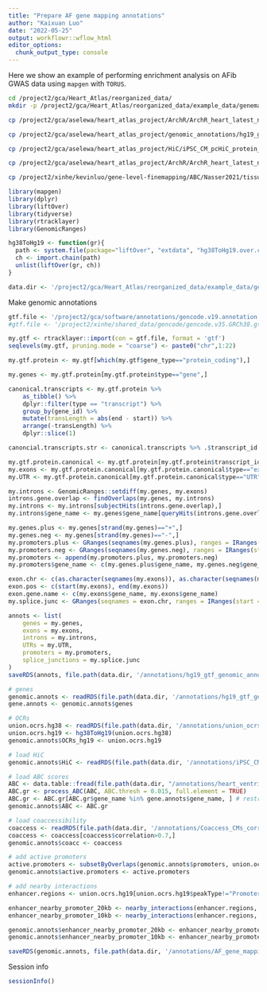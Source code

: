 ```yaml
---
title: "Prepare AF gene mapping annotations"
author: "Kaixuan Luo"
date: "2022-05-25"
output: workflowr::wflow_html
editor_options:
  chunk_output_type: console
---
```


Here we show an example of performing enrichment analysis on AFib GWAS data using `mapgen` with `TORUS`. 

```bash
cd /project2/gca/Heart_Atlas/reorganized_data/
mkdir -p /project2/gca/Heart_Atlas/reorganized_data/example_data/genemapping/annotations

cp /project2/gca/aselewa/heart_atlas_project/ArchR/ArchR_heart_latest_noAtrium/PeakCalls/UnionSet.gr.rds /project2/gca/Heart_Atlas/reorganized_data/example_data/genemapping/annotations/union_ocrs_hg38.gr.rds

cp /project2/gca/aselewa/heart_atlas_project/genomic_annotations/hg19_gtf_genomic_annots.gr.rds /project2/gca/Heart_Atlas/reorganized_data/example_data/genemapping/annotations

cp /project2/gca/aselewa/heart_atlas_project/HiC/iPSC_CM_pcHiC_protein_Hg19.gr.rds /project2/gca/Heart_Atlas/reorganized_data/example_data/genemapping/annotations

cp /project2/gca/aselewa/heart_atlas_project/ArchR/ArchR_heart_latest_noAtrium/CoAccessibility/Coaccess_CMs_corr_0_maxDist_1Mb_enhancers_hg19.gr.rds /project2/gca/Heart_Atlas/reorganized_data/example_data/genemapping/annotations

cp /project2/xinhe/kevinluo/gene-level-finemapping/ABC/Nasser2021/tissues/heart_ventricle-ENCODE_ABC.tsv.gz /project2/gca/Heart_Atlas/reorganized_data/example_data/genemapping/annotations

```

```r
library(mapgen)
library(dplyr)
library(liftOver)
library(tidyverse)
library(rtracklayer)
library(GenomicRanges)
```

```r
hg38ToHg19 <- function(gr){
  path <- system.file(package="liftOver", "extdata", "hg38ToHg19.over.chain")
  ch <- import.chain(path)
  unlist(liftOver(gr, ch))
}
```

```r
data.dir <- '/project2/gca/Heart_Atlas/reorganized_data/example_data/genemapping'
```

Make genomic annotations
```r

gtf.file <- '/project2/gca/software/annotations/gencode.v19.annotation.gtf.gz'
#gtf.file <- '/project2/xinhe/shared_data/gencode/gencode.v35.GRCh38.gtf.gz'

my.gtf <- rtracklayer::import(con = gtf.file, format = 'gtf')
seqlevels(my.gtf, pruning.mode = "coarse") <- paste0("chr",1:22)

my.gtf.protein <- my.gtf[which(my.gtf$gene_type=="protein_coding"),]

my.genes <- my.gtf.protein[my.gtf.protein$type=="gene",]

canonical.transcripts <- my.gtf.protein %>% 
    as_tibble() %>% 
    dplyr::filter(type == "transcript") %>% 
    group_by(gene_id) %>% 
    mutate(transLength = abs(end - start)) %>% 
    arrange(-transLength) %>% 
    dplyr::slice(1)

canoncial.transcripts.str <- canonical.transcripts %>% .$transcript_id

my.gtf.protein.canonical <- my.gtf.protein[my.gtf.protein$transcript_id %in% canoncial.transcripts.str,] # keep only canonical transcripts
my.exons <- my.gtf.protein.canonical[my.gtf.protein.canonical$type=="exon",]
my.UTR <- my.gtf.protein.canonical[my.gtf.protein.canonical$type=="UTR",]

my.introns <- GenomicRanges::setdiff(my.genes, my.exons)
introns.gene.overlap <- findOverlaps(my.genes, my.introns)
my.introns <- my.introns[subjectHits(introns.gene.overlap),]
my.introns$gene_name <- my.genes$gene_name[queryHits(introns.gene.overlap)]

my.genes.plus <- my.genes[strand(my.genes)=="+",]
my.genes.neg <- my.genes[strand(my.genes)=="-",]
my.promoters.plus <- GRanges(seqnames(my.genes.plus), ranges = IRanges(start = start(my.genes.plus) - 2000, end = start(my.genes.plus)), strand = strand(my.genes.plus))
my.promoters.neg <- GRanges(seqnames(my.genes.neg), ranges = IRanges(start = end(my.genes.neg), end = end(my.genes.neg) + 2000), strand = strand(my.genes.neg))
my.promoters <- append(my.promoters.plus, my.promoters.neg)
my.promoters$gene_name <- c(my.genes.plus$gene_name, my.genes.neg$gene_name)

exon.chr <- c(as.character(seqnames(my.exons)), as.character(seqnames(my.exons)))
exon.pos <- c(start(my.exons), end(my.exons))
exon.gene.name <- c(my.exons$gene_name, my.exons$gene_name)
my.splice.junc <- GRanges(seqnames = exon.chr, ranges = IRanges(start = exon.pos-100, end = exon.pos+100), gene_name = exon.gene.name)

annots <- list(
    genes = my.genes,
    exons = my.exons,
    introns = my.introns,
    UTRs = my.UTR,
    promoters = my.promoters,
    splice_junctions = my.splice.junc
)
saveRDS(annots, file.path(data.dir, '/annotations/hg19_gtf_genomic_annots2.gr.rds'))
```

```r
# genes
genomic.annots <- readRDS(file.path(data.dir, '/annotations/hg19_gtf_genomic_annots.gr.rds'))
gene.annots <- genomic.annots$genes

# OCRs
union.ocrs.hg38 <- readRDS(file.path(data.dir, '/annotations/union_ocrs_hg38.gr.rds'))
union.ocrs.hg19 <- hg38ToHg19(union.ocrs.hg38)
genomic.annots$OCRs_hg19 <- union.ocrs.hg19

# load HiC
genomic.annots$HiC <- readRDS(file.path(data.dir, '/annotations/iPSC_CM_pcHiC_protein_Hg19.gr.rds'))

# load ABC scores
ABC <- data.table::fread(file.path(data.dir, "/annotations/heart_ventricle-ENCODE_ABC.tsv.gz"))
ABC.gr <- process_ABC(ABC, ABC.thresh = 0.015, full.element = TRUE)
ABC.gr <- ABC.gr[ABC.gr$gene_name %in% gene.annots$gene_name, ] # restrict to protein coding genes
genomic.annots$ABC <- ABC.gr

# load coaccessibility 
coaccess <- readRDS(file.path(data.dir, '/annotations/Coaccess_CMs_corr_0_maxDist_1Mb_enhancers_hg19.gr.rds'))
coaccess <- coaccess[coaccess$correlation>0.7,]
genomic.annots$coacc <- coaccess

# add active promoters
active.promoters <- subsetByOverlaps(genomic.annots$promoters, union.ocrs.hg19, minoverlap = 100)
genomic.annots$active.promoters <- active.promoters

# add nearby interactions
enhancer.regions <- union.ocrs.hg19[union.ocrs.hg19$peakType!="Promoter",]

enhancer_nearby_promoter_20kb <- nearby_interactions(enhancer.regions, active.promoters, dist_limit = 20000)
enhancer_nearby_promoter_10kb <- nearby_interactions(enhancer.regions, active.promoters, dist_limit = 10000)

genomic.annots$enhancer_nearby_promoter_20kb <- enhancer_nearby_promoter_20kb
genomic.annots$enhancer_nearby_promoter_10kb <- enhancer_nearby_promoter_10kb

saveRDS(genomic.annots, file.path(data.dir, '/annotations/AF_gene_mapping_annots_hg19.gr.rds'))

```

Session info
```r
sessionInfo()
```

